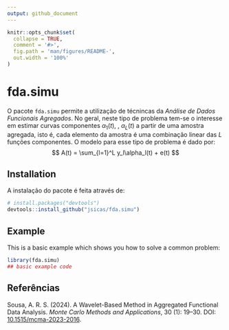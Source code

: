 ```yaml
---
output: github_document
---
```


```r
knitr::opts_chunk$set(
  collapse = TRUE,
  comment = '#>',
  fig.path = 'man/figures/README-',
  out.width = '100%'
)
```

# fda.simu

O pacote `fda.simu` permite a utilização de técnincas da *Análise de Dados Funcionais Agregados*. No geral, neste tipo de problema tem-se o interesse em estimar curvas componentes $\alpha_1(t)$, \dots, $\alpha_L(t)$ a partir de uma amostra agregada, isto é, cada elemento da amostra é uma combinação linear das $L$ funções componentes. O modelo para esse tipo de problema é dado por:
$$
A(t) = \sum_{l=1}^L y_l\alpha_l(t) + e(t)
$$




## Installation

A instalação do pacote é feita através de:

```r
# install.packages("devtools")
devtools::install_github("jsicas/fda.simu")
```

## Example

This is a basic example which shows you how to solve a common problem:

```r
library(fda.simu)
## basic example code
```


## Referências

Sousa, A. R. S. (2024). A Wavelet-Based Method in Aggregated Functional Data Analysis. *Monte Carlo Methods and Applications*, 30 (1): 19–30. DOI:  [10.1515/mcma-2023-2016](https://doi.org/10.1515/mcma-2023-2016).
